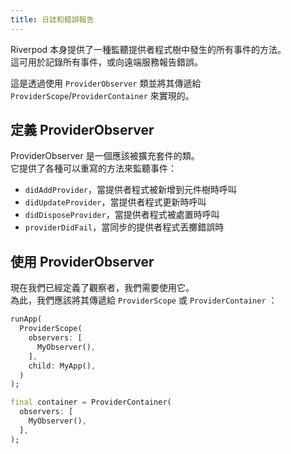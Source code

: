 ---
title: 日誌和錯誤報告
---


<!---
Riverpod natively offers a way to listen to all events happening
in the provider tree.  
This can be used to log all the events, or to report errors to a
remote service.
-->
Riverpod 本身提供了一種監聽提供者程式樹中發生的所有事件的方法。  
這可用於記錄所有事件，或向遠端服務報告錯誤。

<!---
This is achieved by using the `ProviderObserver` class,
and passing it to `ProviderScope`/`ProviderContainer`.
-->
這是透過使用 `ProviderObserver` 類並將其傳遞給
`ProviderScope`/`ProviderContainer` 來實現的。

<!---
## Defining a ProviderObserver
-->
## 定義 ProviderObserver ​

<!---
A `ProviderObserver` is a class that should be extended.  
It offers various methods which can be overridden to listen to events:
-->
ProviderObserver 是一個應該被擴充套件的類。  
它提供了各種可以重寫的方法來監聽事件：

<!---
- `didAddProvider`, called when a provider is added to the tree
- `didUpdateProvider`, called when a provider is updated
- `didDisposeProvider`, called when a provider is disposed
- `providerDidFail`, when a synchronous provider throws an error
-->
- `didAddProvider`，當提供者程式被新增到元件樹時呼叫
- `didUpdateProvider`，當提供者程式更新時呼叫
- `didDisposeProvider`，當提供者程式被處置時呼叫
- `providerDidFail`，當同步的提供者程式丟擲錯誤時

<AutoSnippet raw={providerObserver} />

<!---
## Using a ProviderObserver
-->
## 使用 ProviderObserver​

<!---
Now that we've defined an observer, we need to use it.  
To do so, we should pass it to either `ProviderScope` or `ProviderContainer`:
-->
現在我們已經定義了觀察者，我們需要使用它。  
為此，我們應該將其傳遞給 `ProviderScope` 或 `ProviderContainer` ：

```dart
runApp(
  ProviderScope(
    observers: [
      MyObserver(),
    ],
    child: MyApp(),
  )
);
```

```dart
final container = ProviderContainer(
  observers: [
    MyObserver(),
  ],
);
```
